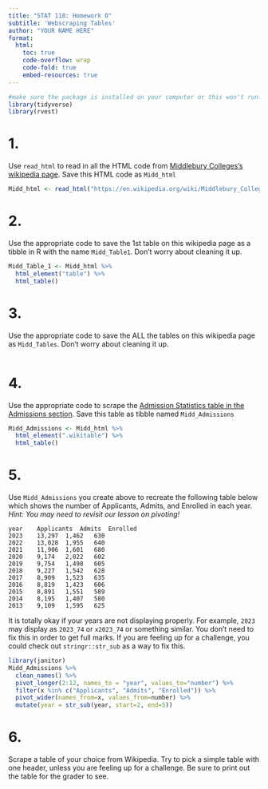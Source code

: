 ```yaml
---
title: "STAT 118: Homework O"
subtitle: 'Webscraping Tables'
author: "YOUR NAME HERE"
format:
  html: 
    toc: true
    code-overflow: wrap
    code-fold: true
    embed-resources: true
---
```


```r
#make sure the package is installed on your computer or this won't run! 
library(tidyverse)
library(rvest)
```

# 1. 
Use `read_html` to read in all the HTML code from [Middlebury Colleges's wikipedia page](https://en.wikipedia.org/wiki/Middlebury_College). Save this HTML code as `Midd_html`

```r
Midd_html <- read_html("https://en.wikipedia.org/wiki/Middlebury_College")
```


# 2. 
Use the appropriate code to save the 1st table on this wikipedia page as a tibble in R with the name `Midd_Table1`. Don't worry about cleaning it up. 

```r
Midd_Table_1 <- Midd_html %>% 
  html_element("table") %>% 
  html_table()
```


# 3. 
Use the appropriate code to save the ALL the tables on this wikipedia page as `Midd_Tables`. Don't worry about cleaning it up. 

```r

```

# 4. 
Use the appropriate code to scrape the [Admission Statistics table in the Admissions section](https://en.wikipedia.org/wiki/Middlebury_College#Admissions). Save this table as tibble named `Midd_Admissions`



```r
Midd_Admissions <- Midd_html %>% 
  html_element(".wikitable") %>% 
  html_table()
```

# 5. 

Use `Midd_Admissions` you create above to recreate the following table below which shows the number of Applicants, Admits, and Enrolled in each year. *Hint: You may need to revisit our lesson on pivoting!* 

	year	Applicants	Admits	Enrolled
	2023	13,297	1,462	630
	2022	13,028	1,955	640
	2021	11,906	1,601	680
	2020	9,174	2,022	602
	2019	9,754	1,498	605
	2018	9,227	1,542	628
	2017	8,909	1,523	635
	2016	8,819	1,423	606
	2015	8,891	1,551	589
	2014	8,195	1,407	580
	2013	9,109	1,595	625
	
It is totally okay if your years are not displaying properly. For example, `2023` may display as `2023_74` or `x2023_74` or something similar. You don't need to fix this in order to get full marks. If you are feeling up for a challenge, you could check out `stringr::str_sub` as a way to fix this.  
	

```r
library(janitor)
Midd_Admissions %>% 
  clean_names() %>% 
  pivot_longer(2:12, names_to = "year", values_to="number") %>% 
  filter(x %in% c("Applicants", "Admits", "Enrolled")) %>% 
  pivot_wider(names_from=x, values_from=number) %>% 
  mutate(year = str_sub(year, start=2, end=5))
```

# 6.

Scrape a table of your choice from Wikipedia. Try to pick a simple table with one header, unless you are feeling up for a challenge.  Be sure to print out the table for the grader to see. 

```r

```

